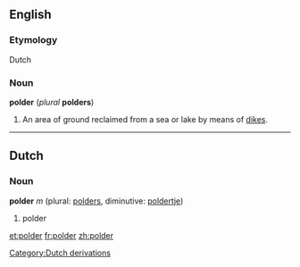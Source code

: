 ==English==
===Etymology===
Dutch

===Noun===
'''polder''' (''plural'' '''polders''')

#An area of ground reclaimed from a sea or lake by means of [[dike]]s.

----
==Dutch==
=== Noun ===
'''polder''' ''m'' (plural: [[polders]], diminutive: [[poldertje]])

#polder
[[Category:Dutch derivations]]

[[et:polder]]
[[fr:polder]]
[[zh:polder]]